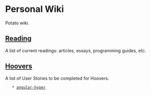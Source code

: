 = Personal Wiki =

Potato wiki.

== [[Reading]] ==

A list of current readings: articles, essays, programming guides, etc.

== [[Hoovers]] ==

A list of User Stories to be completed for Hoovers.

    * [[angular-hyper]]
